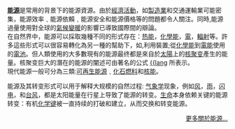 <div style="float:right;margin-left:0.9em">
<!-- Note: 请轮流使用以下的图片 "Hoover dam from air.jpg" "Solar two.jpg" "Turbiny wiatrowe ubt.jpeg" "Nellis AFB Solar panels.jpg" "NesjavellirPowerPlant edit2.jpg" "Solar Array.jpg" -->
</div>
'''[[能源|能源]]'''是常用的背景下的能源資源。由於[[經濟活動|經濟活動]]，如[[製造業|製造業]]和交通運輸業可能密集，能源效率﹑能源依賴﹑能源安全和能源價格等的問題都令人關注。同時,能源過量使用對全球的[[氣候變暖|氣候變暖]]的影響已導致國際間的辯論。 <br />

在自然界中，能源可以採取幾種不同的形式存在：[[热能|热能]]，[[化學能|化學能]]，[[電|電]]，[[輻射|輻射]]等。許多這些形式可以很容易轉化為另一種的幫助下，如,利用裝置;從[[化學能|化學能]]到[[電能|電能]]使用的[[電池|電池]]。但人類使用的大多數現有的能源最终都是來自於[[太陽|太陽]]上的[[核聚变|核聚变]]產生的能量。核聚变巨大的潛在的能源的闡述可由著名的公式 [[质能等价|{{lang]] 所表示。<br />

現代能源一般可分為三類:[[可再生能源|可再生能源]]﹑[[化石燃料|化石燃料]]和[[核能|核能]]。

能源及其转变形式可以用于解释大规模的自然过程: [[气象学|气象学]]现象，例如[[风|风]]，[[雨|雨]]，[[闪电|闪电]]，和[[台风|台风]]，都是太阳能量在行星上导致了能源的转变。[[生命|生命]]本身依赖关键的能源转变：有机[[化学键|化学键]]被一直持续的打破和建立，从而交换和转变能源。
<div style="text-align: right;">
[[能源|更多關於能源...]]
</div>